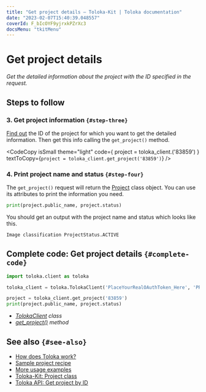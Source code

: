 ```yaml
---
title: "Get project details — Toloka-Kit | Toloka documentation"
date: "2023-02-07T15:40:39.048557"
coverId: F_bIcOYF9yjrxkPZrXc3
docsMenu: "tkitMenu"
---
```



# Get project details

_Get the detailed information about the project with the ID specified in the request._

## Steps to follow

<Import/>

<Instantiate/>

### 3. Get project information `{#step-three}`

[Find out](/docs/toloka-kit/recipes/get-projects) the ID of the project for which you want to get the detailed information. Then get this info calling the `get_project()` method.

<CodeCopy
  isSmall
  theme="light"
  code={
    <HighlightChildren language="python">
      project = toloka_client.<Term term="get_project"><GetProject/></Term>('83859')
    </HighlightChildren>
  }
  textToCopy={`project = toloka_client.get_project('83859')`}
/>

### 4. Print project name and status `{#step-four}`

The `get_project()` request will return the [Project](/docs/toloka-kit/reference/toloka.client.project.Project) class object. You can use its attributes to print the information you need.

```python
print(project.public_name, project.status)
```

You should get an output with the project name and status which looks like this.

```bash
Image classification ProjectStatus.ACTIVE
```

## Complete code: Get project details `{#complete-code}`

```python
import toloka.client as toloka

toloka_client = toloka.TolokaClient('PlaceYourRealOAuthToken_Here', 'PRODUCTION')

project = toloka_client.get_project('83859')
print(project.public_name, project.status)
```

<Note mode="tip" title="List of classes and methods used in this recipe">

- _[TolokaClient](/docs/toloka-kit/reference/toloka.client.TolokaClient) class_
- _[get_project()](/docs/toloka-kit/reference/toloka.client.TolokaClient.get_project) method_

</Note>

## See also `{#see-also}`

- [How does Toloka work?](/docs/guide/overview)
- [Sample project recipe](/docs/toloka-kit/recipes/learn-basics)
- [More usage examples](/docs/toloka-kit/recipes/use-cases)
- [Toloka-Kit: Project class](/docs/toloka-kit/reference/toloka.client.project.Project)
- [Toloka API: Get project by ID](https://toloka.ai/docs/api/api-reference/#get-/projects/-id-)
